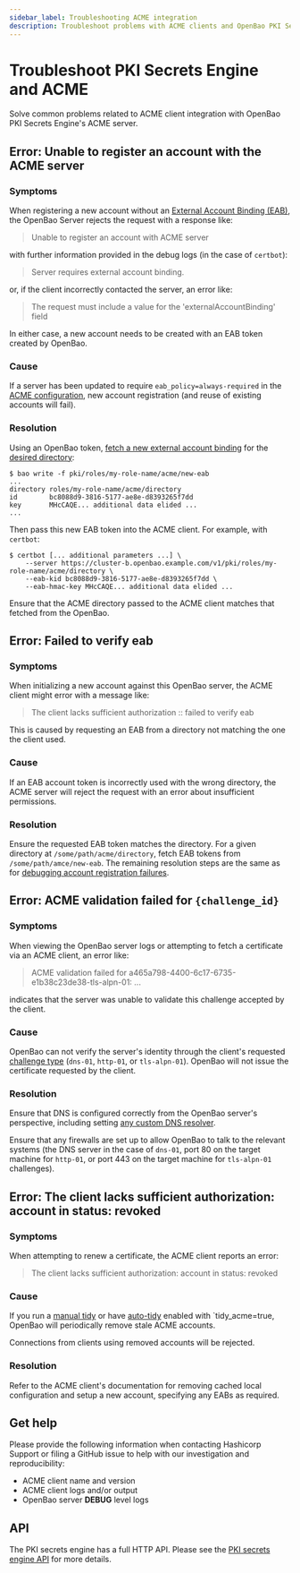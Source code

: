 ```yaml
---
sidebar_label: Troubleshooting ACME integration
description: Troubleshoot problems with ACME clients and OpenBao PKI Secrets Engine's ACME server.
---
```


# Troubleshoot PKI Secrets Engine and ACME

Solve common problems related to ACME client integration with OpenBao PKI
Secrets Engine's ACME server.

## Error: Unable to register an account with the ACME server

### Symptoms

When registering a new account without an [External Account Binding
(EAB)](/api-docs/secret/pki#acme-external-account-bindings), the
OpenBao Server rejects the request with a response like:

> Unable to register an account with ACME server

with further information provided in the debug logs (in the case of
`certbot`):

> Server requires external account binding.

or, if the client incorrectly contacted the server, an error like:

> The request must include a value for the 'externalAccountBinding' field

In either case, a new account needs to be created with an EAB token created
by OpenBao.

### Cause

If a server has been updated to require `eab_policy=always-required` in the
[ACME configuration](/api-docs/secret/pki#set-acme-configuration),
new account registration (and reuse of existing accounts will fail).

### Resolution

Using an OpenBao token, [fetch a new external account
binding](/api-docs/secret/pki#get-acme-eab-binding-token) for
the [desired directory](/api-docs/v1.14.x/secret/pki#acme-directories):

```
$ bao write -f pki/roles/my-role-name/acme/new-eab
...
directory roles/my-role-name/acme/directory
id        bc8088d9-3816-5177-ae8e-d8393265f7dd
key       MHcCAQE... additional data elided ...
...
```

Then pass this new EAB token into the ACME client. For example, with
`certbot`:

```
$ certbot [... additional parameters ...] \
    --server https://cluster-b.openbao.example.com/v1/pki/roles/my-role-name/acme/directory \
    --eab-kid bc8088d9-3816-5177-ae8e-d8393265f7dd \
    --eab-hmac-key MHcCAQE... additional data elided ...
```

Ensure that the ACME directory passed to the ACME client matches that
fetched from the OpenBao.

## Error: Failed to verify eab

### Symptoms

When initializing a new account against this OpenBao server, the ACME client
might error with a message like:

> The client lacks sufficient authorization :: failed to verify eab

This is caused by requesting an EAB from a directory not matching the
one the client used.

### Cause

If an EAB account token is incorrectly used with the wrong directory, the
ACME server will reject the request with an error about insufficient
permissions.

### Resolution

Ensure the requested EAB token matches the directory. For a given directory
at `/some/path/acme/directory`, fetch EAB tokens from
`/some/path/amce/new-eab`. The remaining resolution steps are the same as
for [debugging account registration
failures](#debugging-account-registration-failures).

## Error: ACME validation failed for `{challenge_id}`

### Symptoms

When viewing the OpenBao server logs or attempting to fetch a certificate via
an ACME client, an error like:

> ACME validation failed for a465a798-4400-6c17-6735-e1b38c23de38-tls-alpn-01: ...

indicates that the server was unable to validate this challenge accepted
by the client.

### Cause

OpenBao can not verify the server's identity through the client's requested
[challenge type](/api-docs/secret/pki#acme-challenge-types) (`dns-01`,
`http-01`, or `tls-alpn-01`). OpenBao will not issue the certificate requested
by the client.

### Resolution

Ensure that DNS is configured correctly from the OpenBao server's perspective,
including setting [any custom DNS resolver](/api-docs/secret/pki#dns_resolver).

Ensure that any firewalls are set up to allow OpenBao to talk to the relevant
systems (the DNS server in the case of `dns-01`, port 80 on the target
machine for `http-01`, or port 443 on the target machine for `tls-alpn-01`
challenges).

## Error: The client lacks sufficient authorization: account in status: revoked

### Symptoms

When attempting to renew a certificate, the ACME client reports an error:

> The client lacks sufficient authorization: account in status: revoked

### Cause

If you run a [manual tidy](/api-docs/secret/pki#tidy_acme) or have
[auto-tidy](/api-docs/secret/pki#configure-automatic-tidy) enabled
with `tidy_acme=true, OpenBao will periodically remove stale ACME accounts.

Connections from clients using removed accounts will be rejected.

### Resolution

Refer to the ACME client's documentation for removing cached local
configuration and setup a new account, specifying any EABs as required.

## Get help

Please provide the following information when contacting Hashicorp Support
or filing a GitHub issue to help with our investigation and reproducibility:

 - ACME client name and version
 - ACME client logs and/or output
 - OpenBao server **DEBUG** level logs

## API

The PKI secrets engine has a full HTTP API. Please see the
[PKI secrets engine API](/api-docs/secret/pki) for more
details.
